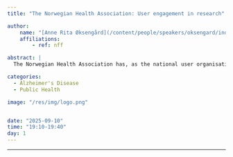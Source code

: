 ```yaml
---
title: "The Norwegian Health Association: User engagement in research"

author:
    name: "[Anne Rita Øksengård](/content/people/speakers/oksengard/index.qmd)"
    affiliations:
        - ref: nff

abstract: |
  The Norwegian Health Association has, as the national user organisation for persons with dementia and their next of kins, a targeted focus on user involvement in research. It has emerged as a critical component in enhancing the relevance, quality, and impact of scientific inquiry across disciplines. We facilitate active user engagement where patients and carers have empowered dialogues with researchers to ensure that studies are more aligned with real-world needs and contexts. This participatory approach fosters mutual learning, even up knowledge production, and can lead to more ethical outcomes. User involvement covers a spectrum influencing various stages of the research process including agenda setting, methodology development, data interpretation, and dissemination. Despite its benefits, challenges such as power imbalances, resource constraints, and the need for capacity building persist. Addressing these challenges requires institutional support, clear frameworks for engagement, and a commitment to genuine collaboration.

categories:
  - Alzheimer's Disease
  - Public Health

image: "/res/img/logo.png"


date: "2025-09-10"
time: "19:10-19:40"
day: 1
---
```


***

<!-- <object data="/res/quarto.pdf" type="application/pdf" width="100%" height="600">
</object> -->